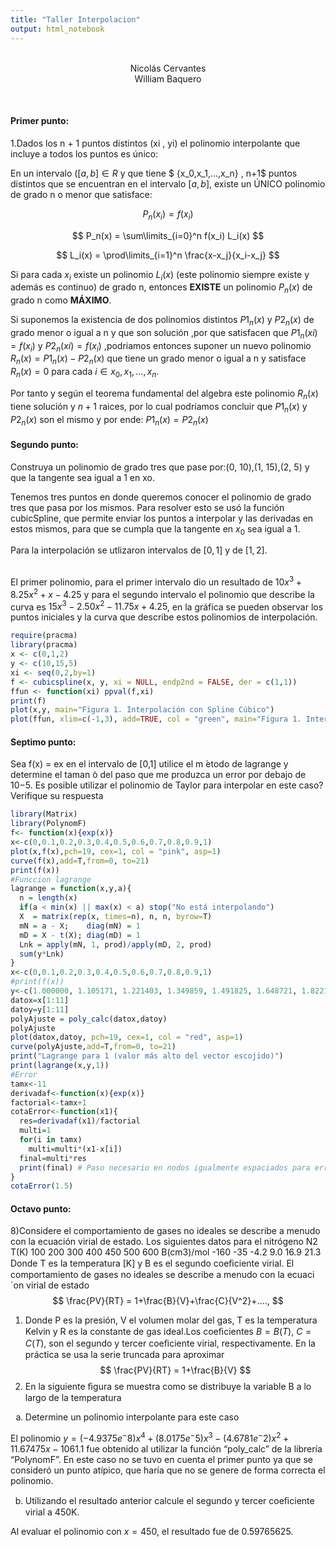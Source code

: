 ```yaml
---
title: "Taller Interpolacion"
output: html_notebook
---
```

<br>
<center>Nicolás Cervantes<br>William Baquero
</center>
<br>

<h4>**Primer punto:**</h4> 
1.Dados los n + 1 puntos distintos (xi
, yi) el polinomio interpolante que incluye a todos los puntos es único:

En un intervalo $([a,b] ∈ R$ y que tiene $ {x_0,x_1,...,x_n} , n+1$ puntos distintos que se encuentran en el intervalo $[a,b]$, existe un ÚNICO polinomio de grado n o menor que satisface:

$$ P_n(x_i) = f(x_i) $$ 

$$ P_n(x) = \sum\limits_{i=0}^n f(x_i) L_i(x) $$ 


$$ L_i(x) = \prod\limits_{i=1}^n \frac{x-x_j}{x_i-x_j} $$ 

Si para cada $x_i$ existe un polinomio $L_i(x)$ (este polinomio siempre existe y además es continuo) de grado n, entonces **EXISTE** un polinomio $P_n(x)$ de grado n como **MÁXIMO**.


Si suponemos la existencia de dos polinomios distintos $P1_n(x)$ y $P2_n(x)$ de grado menor o igual a n y que son solución ,por que satisfacen que $P1_n(xi) = f(x_i)$ y $P2_n(xi) = f(x_i)$ ,podriamos entonces suponer un nuevo polinomio $R_n(x) = P1_n(x) -P2_n(x)$ que tiene un grado menor o igual a n y satisface $R_n(x) = 0$ para cada $i∈ {x_0,x_1,...,x_n}$.
<br>

Por tanto y según el teorema fundamental del algebra este polinomio $R_n(x)$ tiene solución y $n+1$ raices, por lo cual podríamos concluir que $P1_n(x)$ y $P2_n(x)$ son el mismo y por ende: $P1_n(x) = P2_n(x)$



<h4>**Segundo punto:**</h4>
Construya un polinomio de grado tres que pase por:(0, 10),(1, 15),(2, 5) y que la tangente sea igual a 1 en xo.<br>

Tenemos tres puntos en donde queremos conocer el polinomio de grado tres que pasa por los mismos.
Para resolver esto se usó la función cubicSpline, que permite enviar los puntos a interpolar y las derivadas en estos mismos, para que se cumpla que la tangente en $x_0$ sea igual a 1.

Para la interpolación se utlizaron intervalos de $[0,1]$ y de $[1,2]$.

<br>El primer polinomio, para el primer intervalo dio un resultado de $10x^3+8.25x^2+x-4.25$ y para el segundo intervalo el polinomio que describe la curva es $15x^3-2.50x^2-11.75x+4.25$, en la gráfica se pueden observar los puntos iniciales y la curva que describe estos polinomios de interpolación.

```r
require(pracma)
library(pracma)
x <- c(0,1,2)
y <- c(10,15,5)
xi <- seq(0,2,by=1)
f <- cubicspline(x, y, xi = NULL, endp2nd = FALSE, der = c(1,1))
ffun <- function(xi) ppval(f,xi)
print(f)
plot(x,y, main="Figura 1. Interpolación con Spline Cúbico")
plot(ffun, xlim=c(-1,3), add=TRUE, col = "green", main="Figura 1. Interpolación con Spline Cúbico")
```

<h4>**Septimo punto:**</h4>
Sea f(x) = ex en el intervalo de [0,1] utilice el m ́etodo de lagrange y determine el taman ̃o del paso que me produzca un error por debajo de 10−5. Es posible utilizar el polinomio de Taylor para interpolar en este caso? Verifique su respuesta
```r
library(Matrix)
library(PolynomF)
f<- function(x){exp(x)}
x<-c(0,0.1,0.2,0.3,0.4,0.5,0.6,0.7,0.8,0.9,1)
plot(x,f(x),pch=19, cex=1, col = "pink", asp=1)
curve(f(x),add=T,from=0, to=21)
print(f(x))
#Funccion lagrange
lagrange = function(x,y,a){
  n = length(x)
  if(a < min(x) || max(x) < a) stop("No está interpolando")
  X  = matrix(rep(x, times=n), n, n, byrow=T)
  mN = a - X;    diag(mN) = 1
  mD = X - t(X); diag(mD) = 1
  Lnk = apply(mN, 1, prod)/apply(mD, 2, prod)
  sum(y*Lnk)
}
x<-c(0,0.1,0.2,0.3,0.4,0.5,0.6,0.7,0.8,0.9,1)
#print(f(x))
y<-c(1.000000, 1.105171, 1.221403, 1.349859, 1.491825, 1.648721, 1.822119, 2.013753, 2.225541, 2.459603, 2.718282)
datox=x[1:11]
datoy=y[1:11]
polyAjuste = poly_calc(datox,datoy)
polyAjuste
plot(datox,datoy, pch=19, cex=1, col = "red", asp=1) 
curve(polyAjuste,add=T,from=0, to=21)
print("Lagrange para 1 (valor más alto del vector escojido)")
print(lagrange(x,y,1)) 
#Error
tamx<-11
derivadaf<-function(x){exp(x)}
factorial<-tamx+1
cotaError<-function(x1){
  res=derivadaf(x1)/factorial
  multi=1
  for(i in tamx)
    multi=multi*(x1-x[i])
  final=multi*res
  print(final) # Paso necesario en nodos igualmente espaciados para error máximo de 10^-5.
}
cotaError(1.5)

```


<h4>**Octavo punto:**</h4>

8)Considere el comportamiento de gases no ideales se describe a menudo con la ecuación virial de estado. 
Los siguientes datos para el nitrógeno N2
T(K) 100 200 300 400 450 500 600 B(cm3)/mol -160 -35 -4.2 9.0 16.9 21.3
Donde T es la temperatura [K] y B es el segundo coeﬁciente virial. El comportamiento de gases no ideales se describe a menudo con la ecuaci´on virial de estado
$$ \frac{PV}{RT} = 1+\frac{B}{V}+\frac{C}{V^2}+...., $$ 

(1)
Donde P es la presión, V el volumen molar del gas, T es la temperatura Kelvin y R es la constante de gas ideal.Los coeﬁcientes $B = B(T)$, $C = C(T)$, son el segundo y tercer coeﬁciente virial, respectivamente. En la práctica se usa la serie truncada para aproximar
$$ \frac{PV}{RT} = 1+\frac{B}{V} $$ 
(2)
En la siguiente ﬁgura se muestra como se distribuye la variable B a lo largo de la temperatura
a) Determine un polinomio interpolante para este caso 

El polinomio $y = (-4.9375e^-8)x^4+(8.0175e^-5)x^3-(4.6781e^-2)x^2+11.67475x-1061.1$ fue obtenido al utilizar la función "poly_calc" de la librería "PolynomF".
En este caso no se tuvo en cuenta el primer punto ya que se consideró un punto atípico, que haría que no se genere de forma correcta el polinomio.

b) Utilizando el resultado anterior calcule el segundo y tercer coeﬁciente virial a 450K.

Al evaluar el polinomio con $x=450$, el resultado fue de $0.59765625$.




